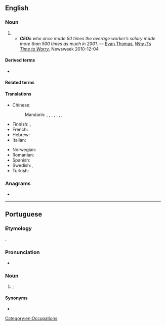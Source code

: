 {{also|ceo|céo|ceò|ce'o}}
==English==

===Noun===
{{en-noun}}

# {{initialism of|chief executive officer|lang=en}}
#* '''''CEOs''' who once made 50 times the average worker’s salary made more than 500 times as much in 2001.'' &mdash; [[w:Evan Thomas|Evan Thomas]], ''[http://www.newsweek.com/2010/12/04/the-deepest-dangers-facing-the-united-states.html Why It’s Time to Worry]'', Newsweek 2010-12-04

====Derived terms====
* {{l|en|then-CEO}}

====Related terms====
{{rel4|lang=en|{{l|en|CCO}}
|{{l|en|CFO}}
|{{l|en|CIO}}
|{{l|en|CSO}}
|{{l|en|CTO}}
|{{l|en|CXO}}
}}

====Translations====
{{trans-top|chief executive officer}}
* Chinese:
*: Mandarin: {{t|cmn|最高執行官|sc=Hani}}, {{t|cmn|最高执行官|tr=zuìgāo zhíxíngguān|sc=Hani}}, {{t+|cmn|首席執行官|sc=Hani}}, {{t+|cmn|首席执行官|tr=shǒuxí zhíxíngguān|sc=Hani}}, {{t|cmn|執行總裁|sc=Hani}}, {{t|cmn|执行总裁|tr=zhíxíng zǒngcái|sc=Hani}}, {{t+|cmn|總裁|sc=Hani}}, {{t+|cmn|总裁|tr=zǒngcái|sc=Hani}}
* Finnish: {{t|fi|TJ}}, {{t|fi|tj}}
* French: {{t+|fr|PDG}}
* Hebrew: {{t|he|מנכ״ל|tr=mankal}}
* Italian: {{t|it|AD}}
{{trans-mid}}
* Norwegian: {{t|no|adm.dir (administrerende direktør)}}
* Romanian: {{t|ro|DG}}
* Spanish: {{t-needed|es}}
* Swedish: {{t+|sv|VD}}, {{t+|sv|vd|c}}
* Turkish: {{t+|tr|YKB}}
{{trans-bottom}}

===Anagrams===
* {{anagrams|en|COE|CoE|ECO|EOC|eco|eco-}}

[[Category:en:Occupations]]

----

==Portuguese==

===Etymology===
{{bor|pt|en|CEO}}.

===Pronunciation===
* {{a|Brazil}} {{IPA|/ˌsi i ˈow/|lang=pt}}

===Noun===
{{pt-noun|m-f|s}}

# {{lb|pt|business}} {{l|en|CEO}}; {{l|en|chief executive officer}} {{gloss|highest-ranking corporate officer}}

====Synonyms====
* {{l|pt|diretor executivo}}

{{topics|pt|Occupations}}